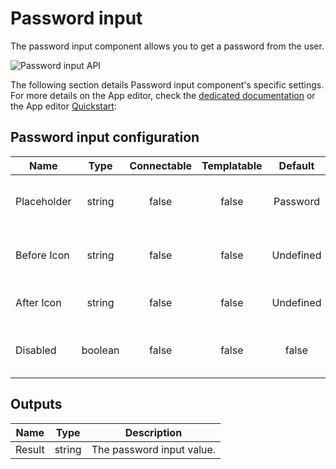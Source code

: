 
# Password input

The password input component allows you to get a password from the user.

![Password input API](../../assets/apps/4_app_component_library/password-input.png.webp)

The following section details Password input component's specific settings. For more details on the App editor, check the [dedicated documentation](../0_app_editor/index.mdx) or the App editor [Quickstart](../../getting_started/7_apps_quickstart/index.mdx):

<div className="grid grid-cols-2 gap-6 mb-4">
	<DocCard
		color="orange"
		title="App editor Documentation"
		description="The app editor is a low-code builder to create custom User Interfaces with a mix of drag-and-drop and code."
		href="/docs/apps/app_editor"
	/>
	<DocCard
		color="orange"
		title="Apps quickstart"
		description="Learn how to build your first app in a matter of minutes."
		href="/docs/getting_started/apps_quickstart"
	/>
</div>

## Password input configuration

| Name        |  Type   | Connectable | Templatable |  Default  | Description                                |
| ----------- | :-----: | :---------: | :---------: | :-------: | ------------------------------------------ |
| Placeholder | string  |    false    |    false    | Password  | The password input placeholder.            |
| Before Icon | string  |    false    |    false    | Undefined | The icon to display before the label.      |
| After Icon  | string  |    false    |    false    | Undefined | The icon to display after the label.       |
| Disabled    | boolean |    false    |    false    |   false   | Whether the text input should be disabled. |

## Outputs

| Name   |  Type  | Description               |
| ------ | :----: | ------------------------- |
| Result | string | The password input value. |
